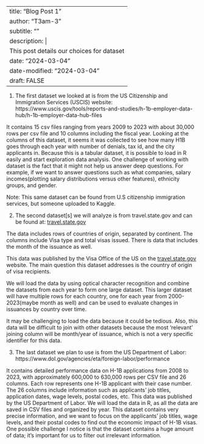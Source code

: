 
---
title: "Blog Post 1"
author: "T3am-3"
subtitle: ""
description:  |
  This post details our choices for dataset
date: "2024-03-04"
date-modified: "2024-03-04"
draft: FALSE
---

1. The first dataset we looked at is from the US Citizenship and Immigration Services (USCIS) website: https://www.uscis.gov/tools/reports-and-studies/h-1b-employer-data-hub/h-1b-employer-data-hub-files

It contains 15 csv files ranging from years 2009 to 2023 with about 30,000 rows per csv file and 10 columns including the fiscal year.
Looking at the columns of this dataset, it seems it was collected to see how many H1B goes through each year with number of denials, tax id, and the city applicants in. Because this is a tabular dataset, it is possible to load in R easily and start exploration data analysis.
One challenge of working with dataset is the fact that it might not help us answer deep questions. For example, if we want to answer questions such as what companies, salary incomes(plotting salary distributions versus other features), ethnicity groups, and gender.

Note: This same dataset can be found from U.S citizenship immigration services, but someone uploaded to Kaggle.

2. The second dataset[s] we will analyze is from travel.state.gov and can be found at: [travel.state.gov](https://travel.state.gov/content/travel/en/legal/visa-law0/visa-statistics/annual-reports.html)

The data includes rows of countries of origin, separated by continent. The columns include Visa type and total visas issued. There is data that includes the month of the issuance as well. 

This data was published by the Visa Office of the US on the [travel.state.gov](http://travel.state.gov) website. The main question this dataset addresses is the country of origin of visa recipients.

We will load the data by using optical character recognition and combine the datasets from each year to form one large dataset. This larger dataset will have multiple rows for each country, one for each year from 2000-2023(maybe month as well) and can be used to evaluate changes in issuances by country over time.

It may be challenging to load the data because it could be tedious. Also, this data will be difficult to join with other datasets because the most ‘relevant’ joining column will be month/year of issuance, which is not a very specific identifier for this data.

3. The last dataset we plan to use is from the US Department of Labor: https://www.dol.gov/agencies/eta/foreign-labor/performance 

It contains detailed performance data on H-1B applications from 2008 to 2023, with approximately 600,000 to 630,000 rows per CSV file and 26 columns. Each row represents one H-1B applicant with their case number. The 26 columns include information such as applicants’ job titles, application dates, wage levels, postal codes, etc. This data was published by the US Department of Labor. We will load the data in R, as all the data are saved in CSV files and organized by year. This dataset contains very precise information, and we want to focus on the applicants’ job titles, wage levels, and their postal codes to find out the economic impact of H-1B visas. One possible challenge I notice is that the dataset contains a huge amount of data; it’s important for us to filter out irrelevant information.

